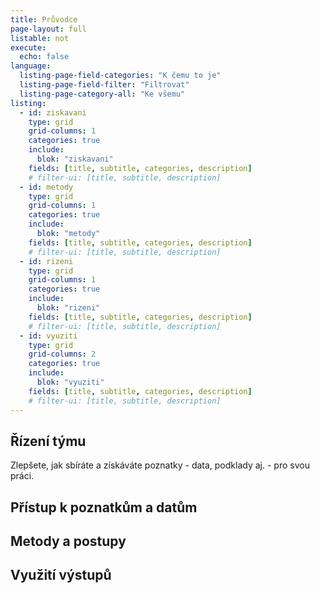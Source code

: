 ```yaml
---
title: Průvodce
page-layout: full
listable: not
execute:
  echo: false
language: 
  listing-page-field-categories: "K čemu to je"
  listing-page-field-filter: "Filtrovat"
  listing-page-category-all: "Ke všemu"
listing:
  - id: ziskavani
    type: grid
    grid-columns: 1
    categories: true
    include:
      blok: "ziskavani"
    fields: [title, subtitle, categories, description]
    # filter-ui: [title, subtitle, description]
  - id: metody
    type: grid
    grid-columns: 1
    categories: true
    include:
      blok: "metody"
    fields: [title, subtitle, categories, description]
    # filter-ui: [title, subtitle, description]
  - id: rizeni
    type: grid
    grid-columns: 1
    categories: true
    include:
      blok: "rizeni"
    fields: [title, subtitle, categories, description]
    # filter-ui: [title, subtitle, description]
  - id: vyuziti
    type: grid
    grid-columns: 2
    categories: true
    include:
      blok: "vyuziti"
    fields: [title, subtitle, categories, description]
    # filter-ui: [title, subtitle, description]
---
```


## Řízení týmu

Zlepšete, jak sbíráte a získáváte poznatky - data, podklady aj. - pro svou práci.

::: {#rizeni}
:::

## Přístup k poznatkům a datům

::: {#ziskavani}
:::

## Metody a postupy

::: {#metody}
:::

## Využití výstupů

::: {#vyuziti}
:::
